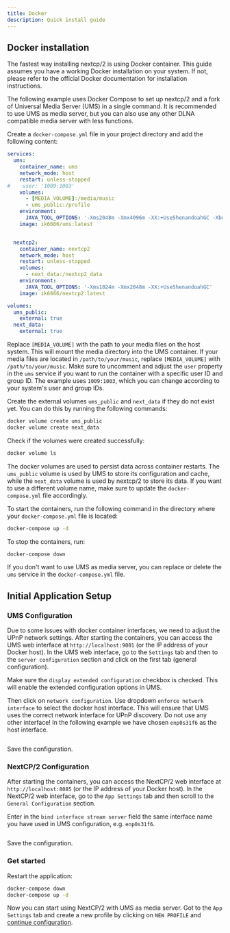 ```yaml
---
title: Docker
description: Quick install guide
---
```




## Docker installation 

The fastest way installing nextcp/2 is using Docker container. This guide assumes you have a working Docker installation on your system. If not, please refer to the official Docker documentation for installation instructions.

The following example uses Docker Compose to set up nextcp/2 and a fork of Universal Media Server (UMS) in a single command. It is recommended to use UMS as media server, but you can also use any other DLNA compatible media server with less functions.

Create a `docker-compose.yml` file in your project directory and add the following content:

```yaml
services:
  ums:
    container_name: ums
    network_mode: host
    restart: unless-stopped
#    user: '1009:1003'
    volumes:
      - [MEDIA_VOLUME]:/media/music
      - ums_public:/profile
    environment:
      JAVA_TOOL_OPTIONS: '-Xms2048m -Xmx4096m -XX:+UseShenandoahGC -Xbootclasspath/a:/ums/web/react-client -Dums.profile.path=/profile -Dfile.encoding=UTF-8'
    image: ik6666/ums:latest


  nextcp2:
    container_name: nextcp2
    network_mode: host
    restart: unless-stopped
    volumes:
      - next_data:/nextcp2_data
    environment:
      JAVA_TOOL_OPTIONS: '-Xms1024m -Xmx2048m -XX:+UseShenandoahGC'
    image: ik6666/nextcp2:latest

volumes:
  ums_public:
    external: true
  next_data:
    external: true
```

Replace `[MEDIA_VOLUME]` with the path to your media files on the host system. This will mount the media directory into the UMS container. If your media files are located in `/path/to/your/music`, replace `[MEDIA_VOLUME]` with `/path/to/your/music`.
Make sure to uncomment and adjust the `user` property in the `ums` service if you want to run the container with a specific user ID and group ID. The example uses `1009:1003`, which you can change according to your system's user and group IDs.

Create the external volumes `ums_public` and `next_data` if they do not exist yet. You can do this by running the following commands:

```bash
docker volume create ums_public
docker volume create next_data
```

Check if the volumes were created successfully:

```bash
docker volume ls
``` 

The docker volumes are used to persist data across container restarts. The `ums_public` volume is used by UMS to store its configuration and cache, while the `next_data` volume is used by nextcp/2 to store its data.
If you want to use a different volume name, make sure to update the `docker-compose.yml` file accordingly.

To start the containers, run the following command in the directory where your `docker-compose.yml` file is located:

```bash
docker-compose up -d
```

To stop the containers, run:

```bash
docker-compose down
```

If you don't want to use UMS as media server, you can replace or delete the `ums` service in the `docker-compose.yml` file.

## Initial Application Setup
### UMS Configuration

Due to some issues with docker container interfaces, we need to adjust the UPnP network settings. After starting the containers, you can access the UMS web interface at `http://localhost:9001` (or the IP address of your Docker host).
In the UMS web interface, go to the `Settings` tab and then to the `server configuration` section and click on the first tab (general configuration).

Make sure the `display extended configuration` checkbox is checked. This will enable the extended configuration options in UMS.
<Image src={imgUms1} alt="" class="" />

Then click on `network configuration`. Use dropdown `enforce network interface` to select the docker host interface. This will ensure that UMS uses the correct network interface for UPnP discovery. Do not use
any other interface! In the following example we have chosen `enp0s31f6` as the host interface.

<Image src={imgUms2} alt="" class="" />

Save the configuration.

### NextCP/2 Configuration

After starting the containers, you can access the NextCP/2 web interface at `http://localhost:8085` (or the IP address of your Docker host). 
In the NextCP/2 web interface, go to the `App Settings` tab and then scroll to the `General Configuration` section.

Enter in the `bind interface stream server` field the same interface name you have used in UMS configuration, e.g. `enp0s31f6`.

<Image src={imgNextcp2} alt="" class="" />

Save the configuration.

### Get started

Restart the application:
```bash
docker-compose down
docker-compose up -d
```

Now you can start using NextCP/2 with UMS as media server. Got to the `App Settings` tab and create a new profile by clicking on `NEW PROFILE` and <a href="/nextcp2/user_interface/app_settings">continue configuration</a>.